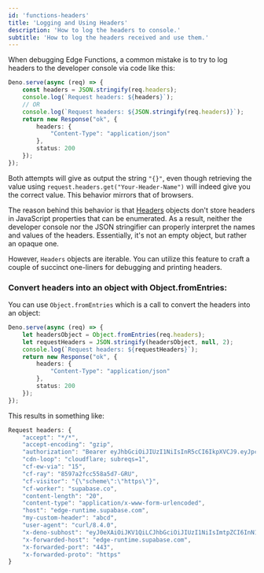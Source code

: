 ```yaml
---
id: 'functions-headers'
title: 'Logging and Using Headers'
description: 'How to log the headers to console.'
subtitle: 'How to log the headers received and use them.'
---
```


When debugging Edge Functions, a common mistake is to try to log headers to the developer console via code like this:


```ts index.ts
Deno.serve(async (req) => {
    const headers = JSON.stringify(req.headers);
    console.log(`Request headers: ${headers}`);
    // OR
    console.log(`Request headers: ${JSON.stringify(req.headers)}`);
    return new Response("ok", {
        headers: {
            "Content-Type": "application/json"
        },
        status: 200
    });
});
```

Both attempts will give as output the string `"{}"`, even though retrieving the value using `request.headers.get("Your-Header-Name")` will indeed give you the correct value. This behavior mirrors that of browsers.

The reason behind this behavior is that [Headers](https://developer.mozilla.org/en-US/docs/Web/API/Headers) objects don't store headers in JavaScript properties that can be enumerated. As a result, neither the developer console nor the JSON stringifier can properly interpret the names and values of the headers. Essentially, it's not an empty object, but rather an opaque one.

However, `Headers` objects are iterable. You can utilize this feature to craft a couple of succinct one-liners for debugging and printing headers.

### Convert headers into an object with Object.fromEntries:

You can use `Object.fromEntries` which is a call to convert the headers into an object:

```ts index.ts
Deno.serve(async (req) => {
    let headersObject = Object.fromEntries(req.headers);
    let requestHeaders = JSON.stringify(headersObject, null, 2);
    console.log(`Request headers: ${requestHeaders}`);
    return new Response("ok", {
        headers: {
            "Content-Type": "application/json"
        },
        status: 200
    });
});
```

This results in something like:

```ts index.ts
Request headers: {
    "accept": "*/*",
    "accept-encoding": "gzip",
    "authorization": "Bearer eyJhbGciOiJIUzI1NiIsInR5cCI6IkpXVCJ9.eyJpc3MiOiJzdXBhYmFzZSIsInJlZiI6InN1cGFuYWNobyIsInJvbGUiOiJhbm9uIiwieW91IjoidmVyeSBzbmVha3ksIGh1aD8iLCJpYXQiOjE2NTQ1NDA5MTYsImV4cCI6MTk3MDExNjkxNn0.cwBbk2tq-fUcKF1S0jVKkOAG2FIQSID7Jjvff5Do99Y",
    "cdn-loop": "cloudflare; subreqs=1",
    "cf-ew-via": "15",
    "cf-ray": "8597a2fcc558a5d7-GRU",
    "cf-visitor": "{\"scheme\":\"https\"}",
    "cf-worker": "supabase.co",
    "content-length": "20",
    "content-type": "application/x-www-form-urlencoded",
    "host": "edge-runtime.supabase.com",
    "my-custom-header": "abcd",
    "user-agent": "curl/8.4.0",
    "x-deno-subhost": "eyJ0eXAiOiJKV1QiLCJhbGciOiJIUzI1NiIsImtpZCI6InN1cGFiYXNlIn0.eyJkZXBsb3ltZW50X2lkIjoic3VwYW5hY2hvX2M1ZGQxMWFiLTFjYmUtNDA3NS1iNDAxLTY3ZTRlZGYxMjVjNV8wMDciLCJycGNfcm9vdCI6Imh0dHBzOi8vc3VwYWJhc2Utb3JpZ2luLmRlbm8uZGV2L3YwLyIsImV4cCI6MTcwODYxMDA4MiwiaWF0IjoxNzA4NjA5MTgyfQ.-fPid2kEeEM42QHxWeMxxv2lJHZRSkPL-EhSH0r_iV4",
    "x-forwarded-host": "edge-runtime.supabase.com",
    "x-forwarded-port": "443",
    "x-forwarded-proto": "https"
}
```